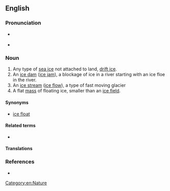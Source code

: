 {{also|icefloe|ice-floe}}
==English==

===Pronunciation===
* {{a|UK}} {{IPA|/ˈaɪs.fləʊ/|lang=en}}
* {{a|US}} {{IPA|/ˈaɪs.floʊ/|lang=en}}

===Noun===
{{en-noun}}

# Any type of [[sea ice]] not attached to land, [[drift ice]].
# An [[ice dam]] ([[ice jam]]), a blockage of ice in a river starting with an ice floe in the river.
# An [[ice stream]] ([[ice flow]]), a type of fast moving glacier
# A flat [[mass]] of floating ice, smaller than an [[ice field]].

====Synonyms====
* [[ice float]]

====Related terms====
* {{l|en|iceberg}}

====Translations====
{{trans-see|floe}}

===References===
* {{pedia}}

[[Category:en:Nature]]